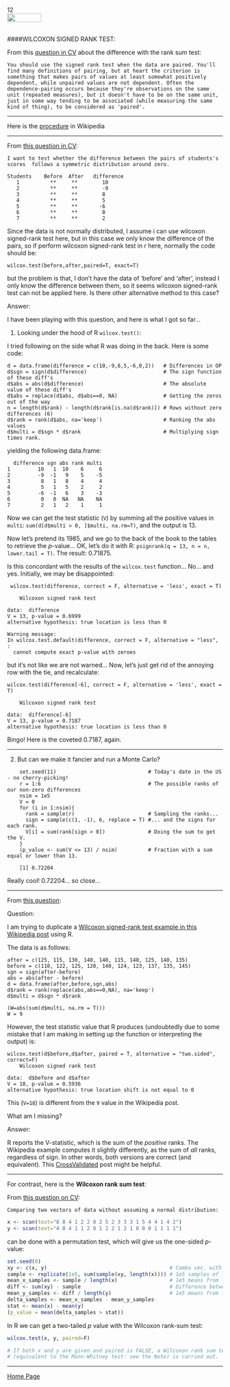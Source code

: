 12<br>
<a href="http://rinterested.github.io/statistics/index.html">
<img HEIGHT="20" WIDTH="80" src="https://cloud.githubusercontent.com/assets/9312897/10556783/a27a26fa-745c-11e5-9b1a-2d5bd737387a.PNG"></a>
<br><br>

####WILCOXON SIGNED RANK TEST:
<br>

From this [question in CV](http://stats.stackexchange.com/a/91038/67822) about the difference with the rank sum test:

```
You should use the signed rank test when the data are paired. You'll find many definitions of pairing, but at heart the criterion is something that makes pairs of values at least somewhat positively dependent, while unpaired values are not dependent. Often the dependence-pairing occurs because they're observations on the same unit (repeated measures), but it doesn't have to be on the same unit, just in some way tending to be associated (while measuring the same kind of thing), to be considered as 'paired'.
```

---


Here is the [procedure](https://en.wikipedia.org/wiki/Wilcoxon_signed-rank_test#Test_procedure) in Wikipedia

---

From [this question in CV](http://stats.stackexchange.com/q/229358/67822):

```
I want to test whether the difference between the pairs of students's scores  follows a symmetric distribution around zero.
```

    Students	Before 	After 	difference
       1	      **	 **	       10
       2	      **	 **	       -9
       3	      **	 **	       8
       4	      **	 **	       5
       5	      **	 **	      -6
       6	      **	 **        0
       7	      **	 **	       2

Since the data is not normally distributed, I assume i can use wilcoxon signed-rank test here, but in this case we only  know the difference of the pairs, so if perform wilcoxon signed-rank test in r here, normally the code should be:

    wilcox.test(before,after,paired=T, exact=T)

but the problem is that, I don't have the data of 'before' and 'after', instead I only know the difference between them, so it seems wilcoxon signed-rank test can not be applied here. Is there other alternative method to this case? 

Answer:

I have been playing with this question, and here is what I got so far...

1. Looking under the hood of R `wilcox.test()`:

I tried following on the side what R was doing in the back. Here is some code:

    d = data.frame(difference = c(10,-9,8,5,-6,0,2))   # Differences in OP
    d$sgn = sign(d$difference)                         # The sign function of these diff's
    d$abs = abs(d$difference)                          # The absolute value of these diff's
    d$abs = replace(d$abs, d$abs==0, NA)               # Getting the zeros out of the way
    n = length(d$rank) - length(d$rank[is.na(d$rank)]) # Rows without zero differences (6)
    d$rank = rank(d$abs, na='keep')                    # Ranking the abs values
    d$multi = d$sgn * d$rank                           # Multiplying sign times rank.

yielding the following data.frame:

      difference sgn abs rank multi
    1         10   1  10    6     6
    2         -9  -1   9    5    -5
    3          8   1   8    4     4
    4          5   1   5    2     2
    5         -6  -1   6    3    -3
    6          0   0  NA   NA    NA
    7          2   1   2    1     1

Now we can get the test statistic (`V`) by summing all the positive values in `multi`: `sum(d[d$multi > 0, ]$multi, na.rm=T)`, and the output is $13$.

Now let's pretend its 1985, and we go to the back of the book to the tables to retrieve the $p$-value... OK, let's do it with R: `psignrank(q = 13, n = n, lower.tail = T)`. The result: $0.71875$.

Is this concordant with the results of the `wilcox.test` function... No... and yes. Initially, we may be disappointed:

     wilcox.test(difference, correct = F, alternative = 'less', exact = T)
    
    	Wilcoxon signed rank test
    
    data:  difference
    V = 13, p-value = 0.6999
    alternative hypothesis: true location is less than 0
    
    Warning message:
    In wilcox.test.default(difference, correct = F, alternative = "less",  :
      cannot compute exact p-value with zeroes

but it's not like we are not warned... Now, let's just get rid of the annoying row with the tie, and recalculate:

    wilcox.test(difference[-6], correct = F, alternative = 'less', exact = T)
    
    	Wilcoxon signed rank test
    
    data:  difference[-6]
    V = 13, p-value = 0.7187
    alternative hypothesis: true location is less than 0

Bingo! Here is the coveted $0.7187$, again.

---

2. But can we make it fancier and run a Monte Carlo?

```
    set.seed(11)                              # Today's date in the US - no cherry-picking!
    r = 1:6                                   # The possible ranks of our non-zero differences
    nsim = 1e5 
    V = 0 
    for (i in 1:nsim){ 
      rank = sample(r)                        # Sampling the ranks...
      sign = sample(c(1, -1), 6, replace = T) #... and the signs for each rank.
      V[i] = sum(rank[sign > 0])              # Doing the sum to get the V.
    } 
    (p_value <- sum(V <= 13) / nsim)          # Fraction with a sum equal or lower than 13.

    [1] 0.72204
```

Really cool! $0.72204$... so close...

---

From [this question](http://stats.stackexchange.com/q/229760/67822):

Question:


I am trying to duplicate a [Wilcoxon signed-rank test example in this Wikipedia post](https://en.wikipedia.org/wiki/Wilcoxon_signed-rank_test#Example) using R.


The data is as follows:

    after = c(125, 115, 130, 140, 140, 115, 140, 125, 140, 135)
    before = c(110, 122, 125, 120, 140, 124, 123, 137, 135, 145)
    sgn = sign(after-before)
    abs = abs(after - before)
    d = data.frame(after,before,sgn,abs)
    d$rank = rank(replace(abs,abs==0,NA), na='keep')
    d$multi = d$sgn * d$rank
    
    (W=abs(sum(d$multi, na.rm = T)))
    W = 9

However, the test statistic value that R produces (undoubtedly due to some mistake that I am making in setting up the function or interpreting the output) is:

    wilcox.test(d$before,d$after, paired = T, alternative = "two.sided", correct=F)
    	Wilcoxon signed rank test
    
    data:  d$before and d$after
    V = 18, p-value = 0.5936
    alternative hypothesis: true location shift is not equal to 0

This (`V=18`) is different from the `9` value in the Wikipedia post.

What am I missing?

Answer:

R reports the V-statistic, which is the sum of the *positive* ranks. The Wikipedia example computes it slightly differently, as the sum of *all* ranks, regardless of sign. In other words, both versions are correct (and equivalent). This [CrossValidated][1] post might be helpful.


  [1]: http://stats.stackexchange.com/questions/41620/output-of-one-tailed-wilcoxon-sign-rank-test-in-r

---

For contrast, here is the **Wilcoxon rank sum test**:

From [this question on CV](http://stats.stackexchange.com/q/26817/67822):

```
Comparing two vectors of data without assuming a normal distribution:
```

```r
x <- scan(text="8 8 4 1 2 2 0 2 5 2 3 3 3 1 5 4 4 1 4 2") 
y <- scan(text="4 0 4 1 1 2 0 1 2 2 1 2 1 0 0 0 1 1 1 1")
```

can be done with a permutation test, which will give us the one-sided $p$-value:

```r
set.seed(0)
xy <- c(x, y)                                        # Combo vec. with x and y combined. 40 entries.
sample <- replicate(1e5, sum(sample(xy, length(x)))) # 1e5 samples of length(x) w/o replac. from combo xy, returning the sum of their elements.
mean_x_samples <- sample / length(x)                 # 1e5 means from length(x) samples from xy
diff <- sum(xy) - sample                             # Difference between combo vec and samples
mean_y_samples <- diff / length(y)                   # 1e5 means from length(y) samples from xy
delta_samples <- mean_x_samples - mean_y_samples
stat <- mean(x) - mean(y)
(p_value = mean(delta_samples > stat))
```

In R we can get a two-tailed $p$ value with the Wilcoxon rank-sum test:

```r
wilcox.test(x, y, paired=F) 

# If both x and y are given and paired is FALSE, a Wilcoxon rank sum test 
# (equivalent to the Mann-Whitney test: see the Note) is carried out. 
```


---

<a href="http://rinterested.github.io/statistics/index.html">Home Page</a>
